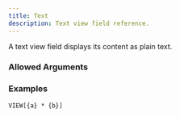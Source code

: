 ```yaml
---
title: Text
description: Text view field reference.
---
```



<ViewFieldInfo type={ViewFieldType.TEXT}></ViewFieldInfo>

A text view field displays its content as plain text.

### Allowed Arguments

<ViewFieldAllowedArguments type={ViewFieldType.TEXT}></ViewFieldAllowedArguments>

### Examples

```meta-bind
VIEW[{a} * {b}]
```
